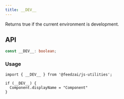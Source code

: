 ```yaml
---
title: __DEV__
---
```

Returns true if the current environment is development.

## API

```typescript
const __DEV__: boolean;
```

### Usage

```tsx
import { __DEV__ } from '@feedzai/js-utilities';

if (__DEV__) {
  Component.displayName = "Component"
}
```
